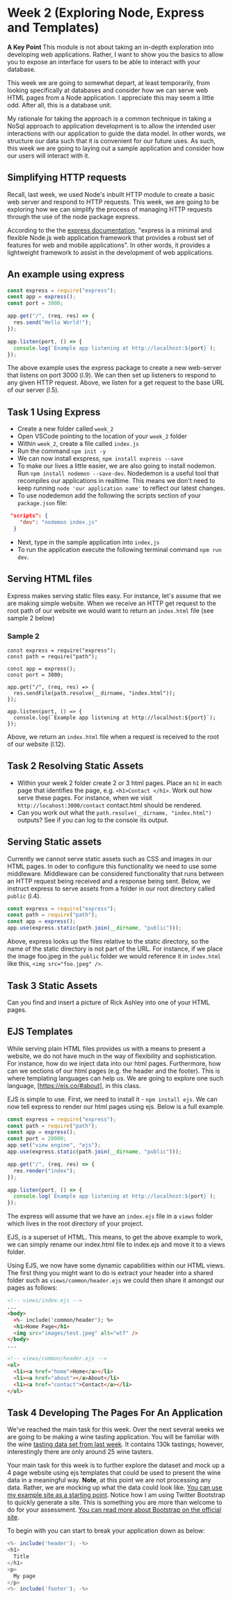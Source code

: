 
# Week 2 (Exploring Node, Express and Templates)

<MuiAlert severity="info">
  <AlertTitle>
    <strong> A Key Point </strong>
  </AlertTitle>
  This module is not about taking an in-depth exploration into developing web applications.
  Rather, I want to show you the basics to allow you to expose an interface for users
  to be able to interact with your database.
</MuiAlert>

<AnswerQuestionDialog>


This week we are going to somewhat depart, at least temporarily, from looking specifically at databases and consider how we can serve web HTML pages from a Node application. I appreciate this may seem a little odd. After all, this is a database unit.

</AnswerQuestionDialog>


My rationale for taking the approach is a common technique in taking a NoSql approach to application development is to allow the intended user interactions with our application to guide the data model. In other words, we structure our data such that it is convenient for our future uses. As such, this week we are going to laying out a sample application and consider how our users will interact with it.

## Simplifying HTTP requests

Recall, last week, we used Node's inbuilt HTTP module to create a basic web server and respond to HTTP requests. This week, we are going to be exploring how we can simplify the process of managing HTTP requests through the use of the node package express.

According to the the [express documentation](http://expressjs.com/), "express is a minimal and flexible Node.js web application framework that provides a robust set of features for web and mobile applications". In other words, it provides a lightweight framework to assist in the development of web applications.

## An example using express

```js
const express = require("express");
const app = express();
const port = 3000;

app.get("/", (req, res) => {
  res.send("Hello World!");
});

app.listen(port, () => {
  console.log(`Example app listening at http://localhost:${port}`);
});
```

The above example uses the express package to create a new web-server that listens on port 3000 (l.9). We can then set up listeners to respond to any given HTTP request. Above, we listen for a get request to the base URL of our server (l.5).

## Task 1 Using Express

- Create a new folder called `week_2`
- Open VSCode pointing to the location of your `week_2` folder
- Within `week_2`, create a file called `index.js`
- Run the command `npm init -y`
- We can now install exspress, `npm install express --save`
- To make our lives a little easier, we are also going to install nodemon. Run `npm install nodemon --save-dev`. Nodedemon is a useful tool that recompiles our applications in realtime. This means we don't need to keep running `node 'our application name'` to reflect our latest changes.
- To use nodedemon add the following the scripts section of your `package.json` file:

```JSON
 "scripts": {
    "dev": "nodemon index.js"
  }
```

- Next, type in the sample application into `index,js`
- To run the application execute the following terminal command `npm run dev`.

## Serving HTML files

Express makes serving static files easy. For instance, let's assume that we are making simple website. When we receive an HTTP get request to the root path of our website we would want to return an `index.html` file (see sample 2 below)

### Sample 2

```
const express = require("express");
const path = require("path");

const app = express();
const port = 3000;

app.get("/", (req, res) => {
  res.sendFile(path.resolve(__dirname, "index.html"));
});

app.listen(port, () => {
  console.log(`Example app listening at http://localhost:${port}`);
});

```

Above, we return an `index.html` file when a request is received to the root of our website (l.12).

## Task 2 Resolving Static Assets

- Within your week 2 folder create 2 or 3 html pages. Place an `h1` in each page that identifies the page, e.g. `<h1>Contact </h1>`. Work out how serve these pages. For instance, when we visit `http://locahost:3000/contact` contact.html should be rendered.
- Can you work out what the `path.resolve(__dirname, "index.html")` outputs? See if you can log to the console its output.

## Serving Static assets

Currently we cannot serve static assets such as CSS and images in our HTML pages. In oder to configure this functionality we need to use some middleware. Middleware can be considered functionality that runs between an HTTP request being received and a response being sent. Below, we instruct express to serve assets from a folder in our root directory called `public` (l.4).

```js
const express = require("express");
const path = require("path");
const app = express();
app.use(express.static(path.join(__dirname, "public")));
```

Above, express looks up the files relative to the static directory, so the name of the static directory is not part of the URL. For instance, if we place the image foo.jpeg in the `public` folder we would reference it in `index.html` like this, `<img src="foo.jpeg" />`.

## Task 3 Static Assets

Can you find and insert a picture of Rick Ashley into one of your HTML pages.

## EJS Templates

While serving plain HTML files provides us with a means to present a website, we do not have much in the way of flexibility and sophistication. For instance, how do we inject data into our html pages. Furthermore, how can we sections of our html pages (e.g. the header and the footer). This is where templating languages can help us. We are going to explore one such language, [https://ejs.co/#about], in this class.

EJS is simple to use. First, we need to install it - `npm install ejs`. We can now tell express to render our html pages using ejs. Below is a full example.

```js
const express = require("express");
const path = require("path");
const app = express();
const port = 20000;
app.set("view engine", "ejs");
app.use(express.static(path.join(__dirname, "public")));

app.get("/", (req, res) => {
  res.render("index");
});

app.listen(port, () => {
  console.log(`Example app listening at http://localhost:${port}`);
});
```

The express will assume that we have an `index.ejs` file in a `views` folder which lives in the root directory of your project.

EJS, is a superset of HTML. This means, to get the above example to work, we can simply rename our index.html file to index.ejs and move it to a views folder.

Using EJS, we now have some dynamic capabilities within our HTML views. The first thing you might want to do is extract your header into a shared folder such as `views/common/header.ejs` we could then share it amongst our pages as follows:

```html
<!-- views/index.ejs -->
...
<body>
  <%- include('common/header'); %>
  <h1>Home Page</h1>
  <img src="images/test.jpeg" alt="wtf" />
</body>
...
```

```html
<!-- views/common/header.ejs -->
<ul>
  <li><a href="home">Home</a></li>
  <li><a href="about"></a>About</li>
  <li><a href="contact">Contact</a></li>
</ul>
```

## Task 4 Developing The Pages For An Application

We've reached the main task for this week. Over the next several weeks we are going to be making a wine tasting application. You will be familiar with the wine [tasting data set from last week](https://www.kaggle.com/zynicide/wine-reviews). It contains 130k tastings; however, interestingly there are only around 25 wine tasters.

Your main task for this week is to further explore the dataset and mock up a 4 page website using ejs templates that could be used to present the wine data in a meaningful way. **Note**, at this point we are not processing any data. Rather, we are mocking up what the data could look like. [You can use my example site as a starting point](https://ssu-my.sharepoint.com/:u:/g/personal/joe_appleton_solent_ac_uk/EZL8OjP32PlArSd4JWv2bNQBYZh9uaV1wbGABTGn3rjrQQ?e=afqOKI). Notice how I am using Twitter Bootstrap to quickly generate a site. This is something you are more than welcome to do for your assessment. [You can read more about Bootstrap on the official site](https://getbootstrap.com/).

To begin with you can start to break your application down as below:

```js
<%- include('header'); -%>
<h1>
  Title
</h1>
<p>
  My page
</p>
<%- include('footer'); -%>

```
